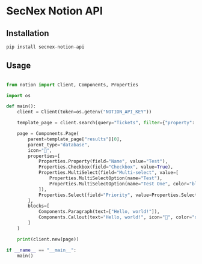 # SecNex Notion API

## Installation

```bash
pip install secnex-notion-api
```

## Usage

```python

from notion import Client, Components, Properties

import os

def main():
    client = Client(token=os.getenv("NOTION_API_KEY"))

    template_page = client.search(query="Tickets", filter={"property": "object", "value": "database"})

    page = Components.Page(
        parent=template_page["results"][0],
        parent_type="database",
        icon="👋",
        properties=[
            Properties.Property(field="Name", value="Test"),
            Properties.Checkbox(field="Checkbox", value=True),
            Properties.MultiSelect(field="Multi-select", value=[
                Properties.MultiSelectOption(name="Test"),
                Properties.MultiSelectOption(name="Test One", color="blue")
            ]),
            Properties.Select(field="Priority", value=Properties.SelectOption(name="Wow", color="blue"))
        ],
        blocks=[
            Components.Paragraph(text=["Hello, world!"]),
            Components.Callout(text="Hello, world!", icon="👋", color="default")
        ]
    )

    print(client.new(page))

if __name__ == "__main__":
    main()
```
